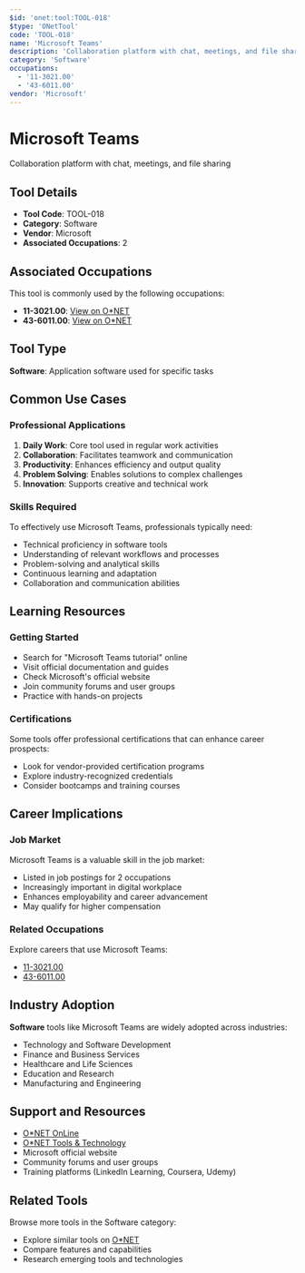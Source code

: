 ```yaml
---
$id: 'onet:tool:TOOL-018'
$type: 'ONetTool'
code: 'TOOL-018'
name: 'Microsoft Teams'
description: 'Collaboration platform with chat, meetings, and file sharing'
category: 'Software'
occupations:
  - '11-3021.00'
  - '43-6011.00'
vendor: 'Microsoft'
---
```


# Microsoft Teams

Collaboration platform with chat, meetings, and file sharing

## Tool Details

- **Tool Code**: TOOL-018
- **Category**: Software
- **Vendor**: Microsoft
- **Associated Occupations**: 2

## Associated Occupations

This tool is commonly used by the following occupations:

- **11-3021.00**: [View on O\*NET](https://www.onetonline.org/link/summary/11-3021.00)
- **43-6011.00**: [View on O\*NET](https://www.onetonline.org/link/summary/43-6011.00)

## Tool Type

**Software**: Application software used for specific tasks

## Common Use Cases

### Professional Applications

1. **Daily Work**: Core tool used in regular work activities
2. **Collaboration**: Facilitates teamwork and communication
3. **Productivity**: Enhances efficiency and output quality
4. **Problem Solving**: Enables solutions to complex challenges
5. **Innovation**: Supports creative and technical work

### Skills Required

To effectively use Microsoft Teams, professionals typically need:

- Technical proficiency in software tools
- Understanding of relevant workflows and processes
- Problem-solving and analytical skills
- Continuous learning and adaptation
- Collaboration and communication abilities

## Learning Resources

### Getting Started

- Search for "Microsoft Teams tutorial" online
- Visit official documentation and guides
- Check Microsoft's official website
- Join community forums and user groups
- Practice with hands-on projects

### Certifications

Some tools offer professional certifications that can enhance career prospects:

- Look for vendor-provided certification programs
- Explore industry-recognized credentials
- Consider bootcamps and training courses

## Career Implications

### Job Market

Microsoft Teams is a valuable skill in the job market:

- Listed in job postings for 2 occupations
- Increasingly important in digital workplace
- Enhances employability and career advancement
- May qualify for higher compensation

### Related Occupations

Explore careers that use Microsoft Teams:

- [11-3021.00](https://www.onetonline.org/link/summary/11-3021.00)
- [43-6011.00](https://www.onetonline.org/link/summary/43-6011.00)

## Industry Adoption

**Software** tools like Microsoft Teams are widely adopted across industries:

- Technology and Software Development
- Finance and Business Services
- Healthcare and Life Sciences
- Education and Research
- Manufacturing and Engineering

## Support and Resources

- [O\*NET OnLine](https://www.onetonline.org/)
- [O\*NET Tools & Technology](https://www.onetonline.org/find/descriptor/browse/Tools_and_Technology/)
- Microsoft official website
- Community forums and user groups
- Training platforms (LinkedIn Learning, Coursera, Udemy)

## Related Tools

Browse more tools in the Software category:

- Explore similar tools on [O\*NET](https://www.onetonline.org/)
- Compare features and capabilities
- Research emerging tools and technologies
